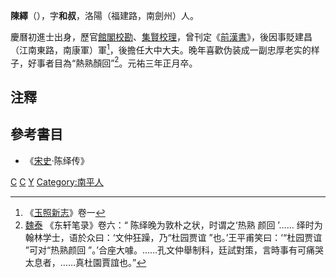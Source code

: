 '''陳繹'''（{{bd|1021年||1088年||陳繹}}），字'''和叔'''，洛陽（福建路，南劍州）人。

慶曆初進士出身，歷官[[館閣校勘|館閣校勘]]、[[集賢校理|集賢校理]]，曾刊定《[[前漢書|前漢書]]》，後因事貶建昌（江南東路，南康軍）軍<ref>《[[玉照新志|玉照新志]]》卷一</ref>，後擔任大中大夫。晚年喜歡伪装成一副忠厚老实的样子，好事者目為“熱熟顏回”<ref>[[魏泰|魏泰]] 《东轩笔录》卷六：“ 陈绎晚为敦朴之状，时谓之‘热熟 颜回 ’…… 绎时为翰林学士，语於众曰：‘文仲狂躁，乃“杜园贾谊 ”也。’王平甫笑曰：‘“杜园贾谊 ”可对“热熟颜回 ”。’合座大噱。……孔文仲舉制科，廷試對策，言時事有可痛哭太息者，……真杜園賈誼也。”</ref>。元祐三年正月卒。

==注釋==
{{reflist|2}}

==參考書目==
*《[[宋史|宋史]]·陈绎传》

[[Category:宋朝政治人物|C]]
[[Category:宋朝進士|C]]
[[Category:陳姓|Y]]
[[Category:南平人|Category:南平人]]
